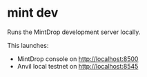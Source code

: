 # mint dev

Runs the MintDrop development server locally.

This launches:

- MintDrop console on [http://localhost:8500](http://localhost:8500)
- Anvil local testnet on [http://localhost:8545](http://localhost:8545)
